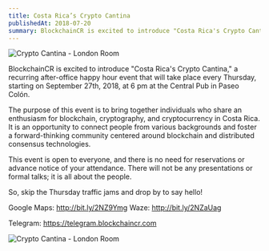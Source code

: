 ```yaml
---
title: Costa Rica’s Crypto Cantina
publishedAt: 2018-07-20
summary: BlockchainCR is excited to introduce "Costa Rica's Crypto Cantina."
---
```


![Crypto Cantina - London Room](/images/2018/07/crypto-cantina-cr-london-room.webp)

BlockchainCR is excited to introduce "Costa Rica's Crypto Cantina," a recurring after-office happy hour event that will take place every Thursday, starting on September 27th, 2018, at 6 pm at the Central Pub in Paseo Colón.

The purpose of this event is to bring together individuals who share an enthusiasm for blockchain, cryptography, and cryptocurrency in Costa Rica. It is an opportunity to connect people from various backgrounds and foster a forward-thinking community centered around blockchain and distributed consensus technologies.

This event is open to everyone, and there is no need for reservations or advance notice of your attendance. There will not be any presentations or formal talks; it is all about the people.

So, skip the Thursday traffic jams and drop by to say hello!

Google Maps: http://bit.ly/2NZ9Ymg
Waze: http://bit.ly/2NZaUag

Telegram: https://telegram.blockchaincr.com

![Crypto Cantina - London Room](/images/2018/07/crypto-cantina-cr-eos.webp)

